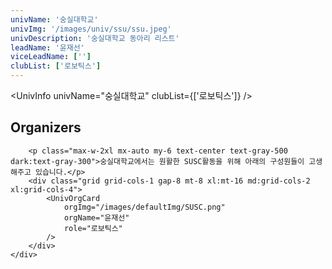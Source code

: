 ```yaml
---
univName: '숭실대학교'
univImg: '/images/univ/ssu/ssu.jpeg'
univDescription: '숭실대학교 동아리 리스트'
leadName: '윤재선'
viceLeadName: ['']
clubList: ['로보틱스']
---
```




<UnivInfo
	univName="숭실대학교"
	clubList={['로보틱스']}
/>

<section class="bg-white dark:bg-gray-900">
	<div class="container px-6 py-10 mx-auto">
		<h1 class="text-2xl font-semibold text-center text-gray-800 capitalize lg:text-3xl dark:text-white">Organizers</h1>

		<p class="max-w-2xl mx-auto my-6 text-center text-gray-500 dark:text-gray-300">숭실대학교에서는 원활한 SUSC활동을 위해 아래의 구성원들이 고생해주고 있습니다.</p>
		<div class="grid grid-cols-1 gap-8 mt-8 xl:mt-16 md:grid-cols-2 xl:grid-cols-4">
			<UnivOrgCard 
				orgImg="/images/defaultImg/SUSC.png"
				orgName="윤재선"
				role="로보틱스"
			/>
		</div>
	</div>
</section>